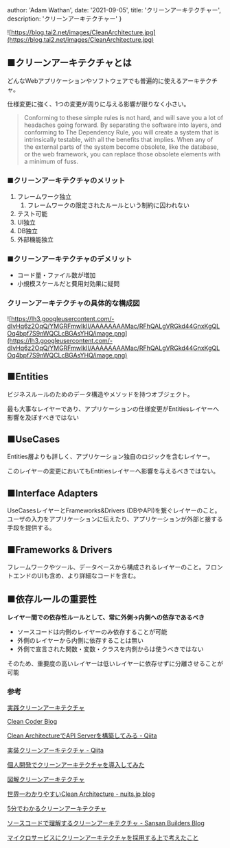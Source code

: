 
  author: 'Adam Wathan',
  date: '2021-09-05',
  title: 'クリーンアーキテクチャー',
  description: 'クリーンアーキテクチャー'
}



![https://blog.tai2.net/images/CleanArchitecture.jpg](https://blog.tai2.net/images/CleanArchitecture.jpg)

## ■クリーンアーキテクチャとは

どんなWebアプリケーションやソフトウェアでも普遍的に使えるアーキテクチャ。

仕様変更に強く、1つの変更が周りに与える影響が限りなく小さい。

> Conforming to these simple rules is not hard, and will save you a lot of headaches going forward. By separating the software into layers, and conforming to The Dependency Rule, you will create a system that is intrinsically testable, with all the benefits that implies. When any of the external parts of the system become obsolete, like the database, or the web framework, you can replace those obsolete elements with a minimum of fuss.
>

### ■クリーンアーキテクチャのメリット

1. フレームワーク独立
    1. フレームワークの限定されたルールという制約に囚われない
2. テスト可能
3. UI独立
4. DB独立
5. 外部機能独立

### ■クリーンアーキテクチャのデメリット

- コード量・ファイル数が増加
- 小規模スケールだと費用対効果に疑問

### クリーンアーキテクチャの具体的な構成図

![https://lh3.googleusercontent.com/-dIvHq6z2OqQ/YMGRFmwIkII/AAAAAAAAMac/RFhQALgVRGkd44GnxKgQLOq4bpf7S9nWQCLcBGAsYHQ/image.png](https://lh3.googleusercontent.com/-dIvHq6z2OqQ/YMGRFmwIkII/AAAAAAAAMac/RFhQALgVRGkd44GnxKgQLOq4bpf7S9nWQCLcBGAsYHQ/image.png)

## ■Entities

ビジネスルールのためのデータ構造やメソッドを持つオブジェクト。

最も大事なレイヤーであり、アプリケーションの仕様変更がEntitiesレイヤーへ影響を及ぼすべきではない

## ■UseCases

Entities層よりも詳しく、アプリケーション独自のロジックを含むレイヤー。

このレイヤーの変更においてもEntitiesレイヤーへ影響を与えるべきではない。

## ■Interface Adapters

UseCasesレイヤーとFrameworks&Drivers (DBやAPI)を繋ぐレイヤーのこと。ユーザの入力をアプリケーションに伝えたり、アプリケーションが外部と接する手段を提供する。

## ■Frameworks & Drivers

フレームワークやツール、データベースから構成されるレイヤーのこと。フロントエンドのUIも含め、より詳細なコードを含む。

## ■依存ルールの重要性

**レイヤー間での依存性ルールとして、常に外側→内側への依存であるべき**

- ソースコードは内側のレイヤーのみ依存することが可能
- 外側のレイヤーから内側に依存することは無い
- 外側で宣言された関数・変数・クラスを内側からは使うべきではない

そのため、重要度の高いレイヤーは低いレイヤーに依存せずに分離させることが可能

### 参考

[実践クリーンアーキテクチャ](https://www.youtube.com/watch?v=BvzjpAe3d4g)

[Clean Coder Blog](https://blog.cleancoder.com/uncle-bob/2012/08/13/the-clean-architecture.html)

[Clean ArchitectureでAPI Serverを構築してみる - Qiita](https://qiita.com/hirotakan/items/698c1f5773a3cca6193e)

[実装クリーンアーキテクチャ - Qiita](https://qiita.com/nrslib/items/a5f902c4defc83bd46b8)

[個人開発でクリーンアーキテクチャを導入してみた](https://zenn.dev/maru44/articles/b9e07e91a0ea77)

[図解クリーンアーキテクチャ](https://www.12-technology.com/2021/06/blog-post.html)

[世界一わかりやすいClean Architecture - nuits.jp blog](https://www.nuits.jp/entry/easiest-clean-architecture-2019-09)

[5分でわかるクリーンアーキテクチャ](https://www.slideshare.net/kenjitanaka58/5-66290992)

[ソースコードで理解するクリーンアーキテクチャ - Sansan Builders Blog](https://buildersbox.corp-sansan.com/entry/2019/07/10/110000)

[マイクロサービスにクリーンアーキテクチャを採用する上で考えたこと](https://engineering.mercari.com/blog/entry/2019-12-19-100000/)
